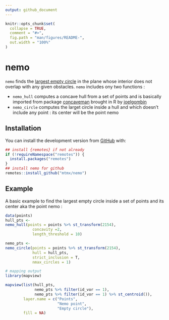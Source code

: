 ```yaml
---
output: github_document
---
```


<!-- README.md is generated from README.Rmd. Please edit that file -->

```r
knitr::opts_chunk$set(
  collapse = TRUE,
  comment = "#>",
  fig.path = "man/figures/README-",
  out.width = "100%"
)
```
# nemo

`nemo` finds the [largest empty circle](https://www.cs.swarthmore.edu/~adanner/cs97/s08/papers/schuster.pdf) in the plane whose interior does not overlap with any given obstacles.
`nemo` includes ony two functions : 

- `nemo_hull` computes a concave hull from a set of points and is basically imported from package [concaveman](https://github.com/mapbox/concaveman) brought in R by [joelgombin](https://github.com/joelgombin/concaveman)
- `nemo_circle` computes the larget circle  inside a hull and which doesn't include any point : its center will be the point nemo

## Installation

You can install the development version from [GitHub](https://github.com/mtmx/nemo) with:

``` r
## install {remotes} if not already
if (!requireNamespace("remotes")) {
  install.packages("remotes")
}
## install nemo for github
remotes::install_github("mtmx/nemo")
```
 

## Example

A basic example to find the largest empty circle inside a set of points and its center aka the point nemo :

```r
data(points)
hull_pts <-
nemo_hull(points = points %>% st_transform(2154),
            concavity =2,
            length_threshold = 10)

nemo_pts <-
nemo_circle(points = points %>% st_transform(2154),
            hull = hull_pts,
            strict_inclusion = T,
            nmax_circles = 1)

# mapping output
library(mapview)

mapview(list(hull_pts,
             nemo_pts %>% filter(id_vor == 1),
             nemo_pts %>% filter(id_vor == 1) %>% st_centroid()),
        layer.name = c("Points",
                       "Nemo point", 
                       "Empty circle"),
        fill = NA)

```
